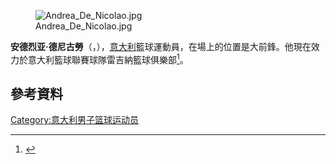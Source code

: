 [[File:Andrea_De_Nicolao.jpg|thumb]]

'''安德烈亚·德尼古勞'''（{{lang-it|'''Andrea De Nicolao'''}}，{{bd|1991年|8月21日}}），[[意大利|意大利]]籃球運動員，在場上的位置是大前鋒。他現在效力於意大利籃球聯賽球隊雷吉納籃球俱樂部<ref>{{Cite web |url=http://www.pallacanestroreggiana.it/pagina.php?id=5416&n=Presentato%20Andrea%20De%20Nicolao:%20%E2%80%9COrgoglioso%20di%20essere%20a%20Reggio%20Emilia%20per%20questa%20nuova%20avventura%E2%80%9D |title=Team profile at LegaBasket website |access-date=2015-07-18 |archive-date=2015-07-15 |archive-url=https://web.archive.org/web/20150715212542/http://www.pallacanestroreggiana.it/pagina.php?id=5416&n=Presentato%20Andrea%20De%20Nicolao:%20%E2%80%9COrgoglioso%20di%20essere%20a%20Reggio%20Emilia%20per%20questa%20nuova%20avventura%E2%80%9D |dead-url=yes }}</ref>。

== 參考資料 == 
{{reflist}}

{{Authority control}}
{{DEFAULTSORT:De Nicolao, Andrea}}
[[Category:意大利男子篮球运动员|Category:意大利男子篮球运动员]]